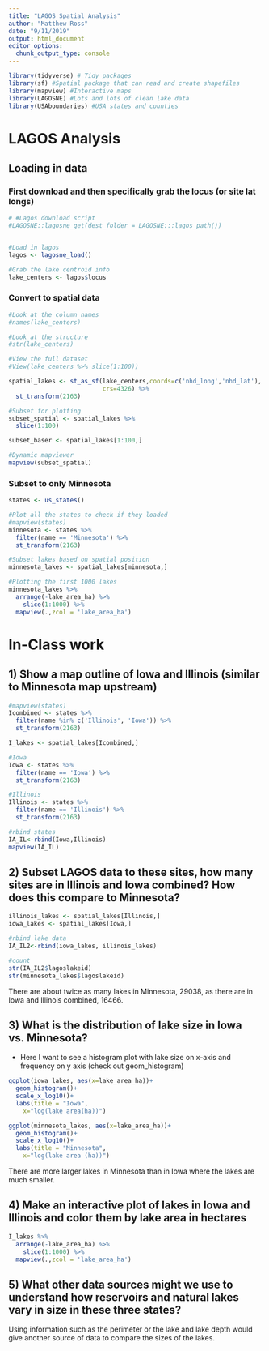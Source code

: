 ```yaml
---
title: "LAGOS Spatial Analysis"
author: "Matthew Ross"
date: "9/11/2019"
output: html_document
editor_options: 
  chunk_output_type: console
---
```




```r
library(tidyverse) # Tidy packages
library(sf) #Spatial package that can read and create shapefiles 
library(mapview) #Interactive maps
library(LAGOSNE) #Lots and lots of clean lake data
library(USAboundaries) #USA states and counties
```


# LAGOS Analysis


## Loading in data


### First download and then specifically grab the locus (or site lat longs)

```r
# #Lagos download script
#LAGOSNE::lagosne_get(dest_folder = LAGOSNE:::lagos_path())


#Load in lagos
lagos <- lagosne_load()

#Grab the lake centroid info
lake_centers <- lagos$locus


```



### Convert to spatial data
```r
#Look at the column names
#names(lake_centers)

#Look at the structure
#str(lake_centers)

#View the full dataset
#View(lake_centers %>% slice(1:100))

spatial_lakes <- st_as_sf(lake_centers,coords=c('nhd_long','nhd_lat'),
                          crs=4326) %>%
  st_transform(2163)

#Subset for plotting
subset_spatial <- spatial_lakes %>%
  slice(1:100) 

subset_baser <- spatial_lakes[1:100,]

#Dynamic mapviewer
mapview(subset_spatial)

```


### Subset to only Minnesota

```r
states <- us_states()

#Plot all the states to check if they loaded
#mapview(states)
minnesota <- states %>%
  filter(name == 'Minnesota') %>%
  st_transform(2163)

#Subset lakes based on spatial position
minnesota_lakes <- spatial_lakes[minnesota,]

#Plotting the first 1000 lakes
minnesota_lakes %>%
  arrange(-lake_area_ha) %>%
    slice(1:1000) %>%
  mapview(.,zcol = 'lake_area_ha')
```



# In-Class work


## 1) Show a map outline of Iowa and Illinois (similar to Minnesota map upstream)

```r
#mapview(states)
Icombined <- states %>%
  filter(name %in% c('Illinois', 'Iowa')) %>%
  st_transform(2163)

I_lakes <- spatial_lakes[Icombined,]

#Iowa
Iowa <- states %>%
  filter(name == 'Iowa') %>%
  st_transform(2163)

#Illinois
Illinois <- states %>%
  filter(name == 'Illinois') %>%
  st_transform(2163)

#rbind states
IA_IL<-rbind(Iowa,Illinois)
mapview(IA_IL)

```



## 2) Subset LAGOS data to these sites, how many sites are in Illinois and Iowa  combined? How does this compare to Minnesota?

```r
illinois_lakes <- spatial_lakes[Illinois,]
iowa_lakes <- spatial_lakes[Iowa,]

#rbind lake data
IA_IL2<-rbind(iowa_lakes, illinois_lakes)

#count
str(IA_IL2$lagoslakeid)
str(minnesota_lakes$lagoslakeid)

```

There are about twice as many lakes in Minnesota, 29038, as there are in Iowa and Illinois combined, 16466.


## 3) What is the distribution of lake size in Iowa vs. Minnesota?

- Here I want to see a histogram plot with lake size on x-axis and frequency on 
y axis (check out geom_histogram)

```r
ggplot(iowa_lakes, aes(x=lake_area_ha))+
  geom_histogram()+
  scale_x_log10()+
  labs(title = "Iowa",
    x="log(lake area(ha))")

ggplot(minnesota_lakes, aes(x=lake_area_ha))+
  geom_histogram()+
  scale_x_log10()+
  labs(title = "Minnesota",
    x="log(lake area (ha))")

```

There are more larger lakes in Minnesota than in Iowa where the lakes are much smaller.


## 4) Make an interactive plot of lakes in Iowa and Illinois and color them  by lake area in hectares

```r
I_lakes %>%
  arrange(-lake_area_ha) %>%
    slice(1:1000) %>%
  mapview(.,zcol = 'lake_area_ha')

```


## 5) What other data sources might we use to understand how reservoirs and  natural lakes vary in size in these three states? 

Using information such as the perimeter or the lake and lake depth would give another source of data to compare the sizes of the lakes.

